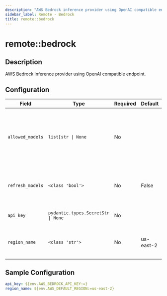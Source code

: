 ```yaml
---
description: "AWS Bedrock inference provider using OpenAI compatible endpoint."
sidebar_label: Remote - Bedrock
title: remote::bedrock
---
```


# remote::bedrock

## Description

AWS Bedrock inference provider using OpenAI compatible endpoint.

## Configuration

| Field | Type | Required | Default | Description |
|-------|------|----------|---------|-------------|
| `allowed_models` | `list[str \| None` | No |  | List of models that should be registered with the model registry. If None, all models are allowed. |
| `refresh_models` | `<class 'bool'>` | No | False | Whether to refresh models periodically from the provider |
| `api_key` | `pydantic.types.SecretStr \| None` | No |  | Authentication credential for the provider |
| `region_name` | `<class 'str'>` | No | us-east-2 | AWS Region for the Bedrock Runtime endpoint |

## Sample Configuration

```yaml
api_key: ${env.AWS_BEDROCK_API_KEY:=}
region_name: ${env.AWS_DEFAULT_REGION:=us-east-2}
```
